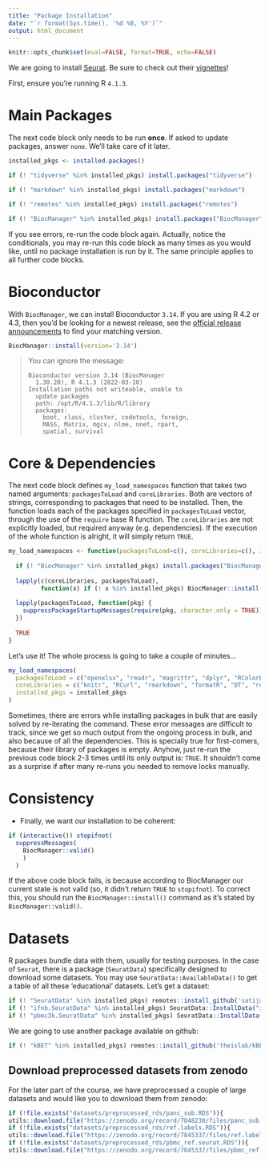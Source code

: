 ```yaml
---
title: "Package Installation"
date: "`r format(Sys.time(), '%d %B, %Y')`"
output: html_document
---
```


```r
knitr::opts_chunk$set(eval=FALSE, format=TRUE, echo=FALSE)
```

We are going to install [Seurat](https://satijalab.org/seurat/). Be sure to check out their [vignettes](https://satijalab.org/seurat/articles/)!

First, ensure you're running R `4.1.3`.

# Main Packages

The next code block only needs to be run **once**. If asked to update packages, answer `none`. We'll take care of it later.

```r
installed_pkgs <- installed.packages()

if (! "tidyverse" %in% installed_pkgs) install.packages("tidyverse")

if (! "markdown" %in% installed_pkgs) install.packages("markdown") 

if (! "remotes" %in% installed_pkgs) install.packages("remotes") 

if (! "BiocManager" %in% installed_pkgs) install.packages("BiocManager")
```

If you see errors, re-run the code block again. Actually, notice the conditionals, you may re-run this code block as many times as you would like, until no package installation is run by it. The same principle applies to all further code blocks.

# Bioconductor

With `BiocManager`, we can install Bioconductor `3.14`. If you are using R 4.2 or 4.3, then you'd be looking for a newest release, see the [official release announcements](https://bioconductor.org/about/release-announcements/) to find your matching version.

```r
BiocManager::install(version='3.14')
```

> You can ignore the message:
> 
> ```
> Bioconductor version 3.14 (BiocManager
>   1.30.20), R 4.1.3 (2022-03-10)
> Installation paths not writeable, unable to
>   update packages
>   path: /opt/R/4.1.3/lib/R/library
>   packages:
>     boot, class, cluster, codetools, foreign,
>     MASS, Matrix, mgcv, nlme, nnet, rpart,
>     spatial, survival
> ```

# Core & Dependencies

The next code block defines `my_load_namespaces` function that takes two named arguments: `packagesToLoad` and `coreLibraries`. Both are vectors of strings, corresponding to packages that need to be installed. Then, the function loads each of the packages specified in `packagesToLoad` vector, through the use of the `require` base R function. The `coreLibraries` are not explicitly loaded, but required anyway (e.g. dependencies). If the execution of the whole function is alright, it will simply return `TRUE`.

```r
my_load_namespaces <- function(packagesToLoad=c(), coreLibraries=c(), installed_pkgs=installed_pkgs) {
  
  if (! "BiocManager" %in% installed_pkgs) install.packages("BiocManager")
  
  lapply(c(coreLibraries, packagesToLoad),
         function(x) if (! x %in% installed_pkgs) BiocManager::install(x, ask = FALSE))
  
  lapply(packagesToLoad, function(pkg) {
    suppressPackageStartupMessages(require(pkg, character.only = TRUE))
  })
  
  TRUE
}
```

Let's use it! The whole process is going to take a couple of minutes...

```r
my_load_namespaces(
  packagesToLoad = c("openxlsx", "readr", "magrittr", "dplyr", "RColorBrewer", "ggplot2", "patchwork", "Seurat", "future","glmGamPoi"),
  coreLibraries = c("knitr", "RCurl", "rmarkdown", "formatR", "DT", "reticulate", "sessioninfo", "limma", "DESeq2", "uwot", "future.apply", "metap", "enrichR", "shiny", "SingleCellExperiment", "Nebulosa", "bookdown"),
  installed_pkgs = installed_pkgs
)
```

Sometimes, there are errors while installing packages in bulk that are easily solved by re-iterating the command. These error messages are difficult to track, since we get so much output from the ongoing process in bulk, and also because of all the dependencies. This is specially true for first-comers, because their library of packages is empty. Anyhow, just re-run the previous code block 2-3 times until its only output is: `TRUE`. It shouldn't come as a surprise if after many re-runs you needed to remove locks manually.

# Consistency

- Finally, we want our installation to be coherent:

```r
if (interactive()) stopifnot(
  suppressMessages(
    BiocManager::valid()
    )
  )
```

If the above code block fails, is because according to BiocManager our current state is not valid (so, it didn't return `TRUE` to `stopifnot`). To correct this, you should run the `BiocManager::install()` command as it's stated by `BiocManager::valid()`.

# Datasets

R packages bundle data with them, usually for testing purposes. In the case of `Seurat`, there is a package (`SeuratData`) specifically designed to download some datasets. You may use `SeuratData::AvailableData()` to get a table of all these 'educational' datasets. Let's get a dataset:

```r
if (! "SeuratData" %in% installed_pkgs) remotes::install_github('satijalab/seurat-data')
if (! "ifnb.SeuratData" %in% installed_pkgs) SeuratData::InstallData("ifnb")
if (! "pbmc3k.SeuratData" %in% installed_pkgs) SeuratData::InstallData("pbmc3k")
```

We are going to use another package available on github:

```r
if (! "kBET" %in% installed_pkgs) remotes::install_github('theislab/kBET')
```


## Download preprocessed datasets from zenodo

For the later part of the course, we have preprocessed a couple of large datasets and would like you to download them from zenodo:

```r
if (!file.exists("datasets/preprocessed_rds/panc_sub.RDS")){
utils::download.file("https://zenodo.org/record/7848230/files/panc_sub.RDS?download=1",destfile="datasets/preprocessed_rds/panc_sub.RDS",method="auto")}
if (!file.exists("datasets/preprocessed_rds/ref.labels.RDS")){
utils::download.file("https://zenodo.org/record/7845337/files/ref.labels.RDS?download=1",destfile="datasets/preprocessed_rds/ref.labels.RDS",method="auto")}
if (!file.exists("datasets/preprocessed_rds/pbmc_ref.seurat.RDS")){
utils::download.file("https://zenodo.org/record/7845337/files/pbmc_ref.seurat.RDS?download=1",destfile="datasets/preprocessed_rds/pbmc_ref.seurat.RDS",method="auto")}
```
